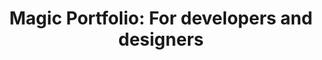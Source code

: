 ---
title: "Magic Portfolio: For developers and designers"
publishedAt: "2024-04-19"
summary: "Build and deploy your creative portfolio quicker. Customize design and manage content in a separate config file."
images:
  - "/images/projects/magic-portfolio/cover-01.jpg"
team:
  - name: "Lorant One"
    role: "Software Engineer"
    avatar: "/images/avatar.jpg"
    linkedIn: "https://www.linkedin.com/company/once-ui/"
---